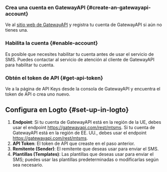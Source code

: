 ### Crea una cuenta en GatewayAPI \{#create-an-gatewayapi-account}

Ve al [sitio web de GatewayAPI](https://www.gatewayapi.com/) y registra tu cuenta de GatewayAPI si aún no tienes una.

### Habilita la cuenta \{#enable-account}

Es posible que necesites habilitar tu cuenta antes de usar el servicio de SMS. Puedes contactar al servicio de atención al cliente de GatewayAPI para habilitar tu cuenta.

### Obtén el token de API \{#get-api-token}

Ve a la página de API Keys desde la consola de GatewayAPI y encuentra el token de API o crea uno nuevo.

## Configura en Logto \{#set-up-in-logto}

1. **Endpoint**: Si tu cuenta de GatewayAPI está en la región de la UE, debes usar el endpoint https://gatewayapi.com/rest/mtsms. Si tu cuenta de GatewayAPI está en la región de EE. UU., debes usar el endpoint https://gatewayapi.com/rest/mtsms.
2. **API Token**: El token de API que creaste en el paso anterior.
3. **Remitente (Sender)**: El remitente que deseas usar para enviar el SMS.
4. **Plantillas (Templates)**: Las plantillas que deseas usar para enviar el SMS; puedes usar las plantillas predeterminadas o modificarlas según sea necesario.
